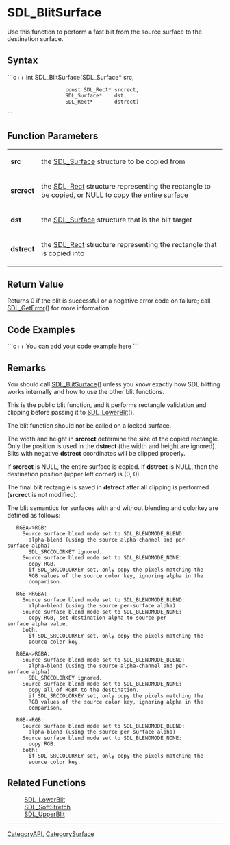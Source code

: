 <!-- pragma section-numbers off -->
<!-- pragma camelcase off -->

= SDL_BlitSurface =
Use this function to perform a fast blit from the source surface to the destination surface.


== Syntax ==
```c++
int SDL_BlitSurface(SDL_Surface*    src,
                    const SDL_Rect* srcrect,
                    SDL_Surface*    dst,
                    SDL_Rect*       dstrect)
```

== Function Parameters ==
{|
|'''src'''
|the [[SDL_Surface]] structure to be copied from
|-
|'''srcrect'''
|the [[SDL_Rect]] structure representing the rectangle to be copied, or NULL to copy the entire surface
|-
|'''dst'''
|the [[SDL_Surface]] structure that is the blit target
|-
|'''dstrect'''
|the [[SDL_Rect]] structure representing the rectangle that is copied into
|}

== Return Value ==
Returns 0 if the blit is successful or a negative error code on failure; call [[SDL_GetError]]() for more information.


== Code Examples ==
```c++
You can add your code example here
```

== Remarks ==
You should call [[SDL_BlitSurface]]() unless you know exactly how SDL blitting works internally and how to use the other blit functions.

This is the public blit function, and it performs rectangle validation and clipping before passing it to [[SDL_LowerBlit]]().

The blit function should not be called on a locked surface.  

The width and height in '''srcrect''' determine the size of the copied rectangle. Only the position is used in the '''dstrect''' (the width and height are ignored). Blits with negative '''dstrect''' coordinates will be clipped properly.

If '''srcrect''' is NULL, the entire surface is copied. If '''dstrect''' is NULL, then the destination position (upper left corner) is (0, 0).

The final blit rectangle is saved in '''dstrect''' after all clipping is performed ('''srcrect''' is not modified).

The blit semantics for surfaces with and without blending and colorkey are defined as follows:
    RGBA->RGB:
      Source surface blend mode set to SDL_BLENDMODE_BLEND:
        alpha-blend (using the source alpha-channel and per-surface alpha)
        SDL_SRCCOLORKEY ignored.
      Source surface blend mode set to SDL_BLENDMODE_NONE:
        copy RGB.
        if SDL_SRCCOLORKEY set, only copy the pixels matching the
        RGB values of the source color key, ignoring alpha in the
        comparison.

    RGB->RGBA:
      Source surface blend mode set to SDL_BLENDMODE_BLEND:
        alpha-blend (using the source per-surface alpha)
      Source surface blend mode set to SDL_BLENDMODE_NONE:
        copy RGB, set destination alpha to source per-surface alpha value.
      both:
        if SDL_SRCCOLORKEY set, only copy the pixels matching the
        source color key.

    RGBA->RGBA:
      Source surface blend mode set to SDL_BLENDMODE_BLEND:
        alpha-blend (using the source alpha-channel and per-surface alpha)
        SDL_SRCCOLORKEY ignored.
      Source surface blend mode set to SDL_BLENDMODE_NONE:
        copy all of RGBA to the destination.
        if SDL_SRCCOLORKEY set, only copy the pixels matching the
        RGB values of the source color key, ignoring alpha in the
        comparison.

    RGB->RGB:
      Source surface blend mode set to SDL_BLENDMODE_BLEND:
        alpha-blend (using the source per-surface alpha)
      Source surface blend mode set to SDL_BLENDMODE_NONE:
        copy RGB.
      both:
        if SDL_SRCCOLORKEY set, only copy the pixels matching the
        source color key.

== Related Functions ==
:[[SDL_LowerBlit]]
:[[SDL_SoftStretch]]
:[[SDL_UpperBlit]]

----
[[CategoryAPI]], [[CategorySurface]]
